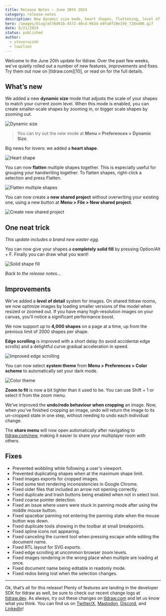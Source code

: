 ```yaml
---
title: Release Notes – June 20th 2024
category: release-notes
description: New dynamic size mode, heart shapes, flattening, level of detail for images, revamped edge scrolling, and more.
hero: /images/blog/a576d61b-4572-40cd-963d-e0fa8f20e194_720x406.gif
date: 6/21/2024
status: published
author:
  - steveruizok
  - luwilson
---
```


Welcome to the June 20th update for tldraw. Over the past few weeks, we’ve quietly rolled out a number of new features, improvements and fixes. Try them out now on [tldraw.com][10], or read on for the full details.

## What’s new

We added a new **dynamic size** mode that adjusts the scale of your shapes to match your current zoom level. When this mode is enabled, you can create smaller-scale shapes by zooming in, or bigger scale shapes by zooming out.

![Dynamic size](/images/blog/9733359a-b98b-4f47-ace4-223bbd3d91a4_720x406.gif)

> You can try out the new mode at **Menu > Preferences > Dynamic Size**.

Big news for lovers: we added a **heart shape**.

![Heart shape](/images/blog/2a2d4549-3341-40b7-866a-580f5d3e6826_720x406.gif)

You can now **flatten** multiple shapes together. This is especially useful for grouping your handwriting together. To flatten shapes, right-click a selection and press Flatten.

![Flatten multiple shapes](/images/blog/aeb99e93-a012-4c6f-bc46-a6f5fb64909a_720x406.gif)

You can now create a **new shared project** without overwriting your existing one, using a new button at **Menu > File > New shared project**.

![Create new shared project](/images/blog/2bf3e9cb-e332-4a1f-89fb-3f3b8ea1e981_960x540.gif)

## One neat trick

_This update includes a brand new easter egg._

You can now give your shapes a **completely** **solid fill** by pressing Option/Alt + F. Finally you can draw what you want!

![Solid shape fill](/images/blog/ad413c49-ce06-4818-a056-011dd2040a36_720x406.gif)

_Back to the release notes…_

## Improvements

We've added a **level of detail** system for images. On shared tldraw rooms, we now optimize images by loading smaller versions of the model when resized or zoomed out. If you have many high-resolution images on your canvas, you'll notice a significant performance boost.

We now support up to **4,000 shapes** on a page at a time, up from the previous limit of 2000 shapes per shape.

**Edge scrolling** is improved with a short delay (to avoid accidental edge scrolls) and a delightful curve gradual acceleration in speed.

![Improved edge scrolling](/images/blog/d6dd0e65-7190-4e74-b74f-e82d1f9e0ab5_720x405.gif)

You can now select **system theme** from **Menu > Preferences > Color scheme** to automatically set your dark mode.

![Color theme](/images/blog/301f0cdb-512d-46de-bbcf-cb2314fdc8cb_1286x736.png)

**Zoom to fit** is now a bit tighter than it used to be. You can use Shift + 1 or select it from the zoom menu.

We’ve improved the **undo/redo behaviour when cropping** an image. Now, when you’ve finished cropping an image, undo will return the image to its un-cropped state in one step, without needing to undo each individual change.

The **share menu** will now open automatically after navigating to [tldraw.com/new](https://tldraw.com/new), making it easier to share your multiplayer room with others.

## Fixes

- Prevented wobbling while following a user's viewport.
- Prevented duplicating shapes when at the maximum shape limit.
- Fixed images exports for cropped images.
- Fixed some text rendering inconsistencies in Google Chrome.
- Fixed older files that included an arrow not opening correctly.
- Fixed duplicate and trash buttons being enabled when not in select tool.
- Fixed coarse pointer detection.
- Fixed an issue where users were stuck in panning mode after using the middle mouse button.
- Fixed spacebar panning not entering the panning state when the mouse button was down.
- Fixed duplicate tools showing in the toolbar at small breakpoints.
- Fixed spline icons not appearing.
- Fixed canceling the current tool when pressing escape while editing the document name.
- Fixed RTL layout for SVG exports.
- Fixed edge scrolling at uncommon browser zoom levels.
- Fixed images rendering in the wrong place when multiple are loading at once.
- Fixed document name being editable in readonly mode.
- Fixed redos being lost when the selection changes.

---

Ok, that’s all for this release! Plenty of features are landing in the developer SDK for tldraw as well, be sure to check our recent change logs at [tldraw.dev](https://tldraw.dev/?utm_source=blog&utm_medium=announcement&utm_campaign=release-notes). As always, try out these changes on [tldraw.com](https://tldraw.com/) and let us know what you think. You can find us on [Twitter/X](https://twitter.com/tldraw), [Mastodon](https://mas.to/@tldraw), [Discord](https://t.co/FbWiDYFD3O), and [LinkedIn](https://www.linkedin.com/company/tldraw/)!
